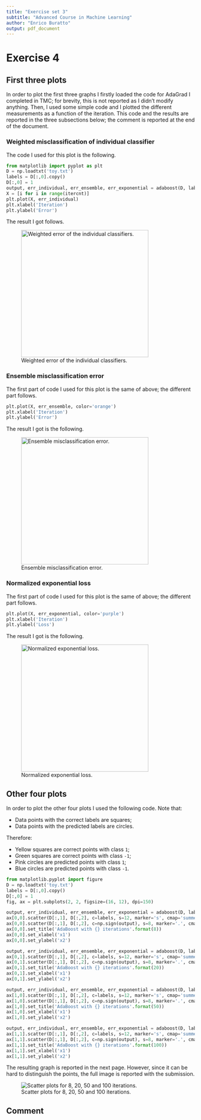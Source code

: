 ```yaml
---
title: "Exercise set 3"
subtitle: "Advanced Course in Machine Learning"
author: "Enrico Buratto"
output: pdf_document
---
```


# Exercise 4

## First three plots

In order to plot the first three graphs I firstly loaded the code for AdaGrad I completed in TMC; for brevity, this is not reported as I didn't modify anything. Then, I used some simple code and I plotted the different measurements as a function of the iteration. This code and the results are reported in the three subsections below; the comment is reported at the end of the document.

### Weighted misclassification of individual classifier

The code I used for this plot is the following.

```python
from matplotlib import pyplot as plt
D = np.loadtxt('toy.txt')
labels = D[:,0].copy()
D[:,0] = 1
output, err_individual, err_ensemble, err_exponential = adaboost(D, labels, 100)
X = [i for i in range(itercnt)]
plt.plot(X, err_individual)
plt.xlabel('Iteration')
plt.ylabel('Error')
```

The result I got follows.

![Weighted error of the individual classifiers.](./imgs/weighted_misclass.png){width=340px}

### Ensemble misclassification error

The first part of code I used for this plot is the same of above; the different part follows.

```python
plt.plot(X, err_ensemble, color='orange')
plt.xlabel('Iteration')
plt.ylabel('Error')
```

The result I got is the following.

![Ensemble misclassification error.](./imgs/ensemble.png){width=340px}

### Normalized exponential loss

The first part of code I used for this plot is the same of above; the different part follows.

```python
plt.plot(X, err_exponential, color='purple')
plt.xlabel('Iteration')
plt.ylabel('Loss')
```

The result I got is the following.

![Normalized exponential loss.](./imgs/exponential.png){width=340px}

## Other four plots

In order to plot the other four plots I used the following code. Note that:

- Data points with the correct labels are squares;
- Data points with the predicted labels are circles.

Therefore:

- Yellow squares are correct points with class `1`;
- Green squares are correct points with class `-1`;
- Pink circles are predicted points with class `1`;
- Blue circles are predicted points with class `-1`.

```python
from matplotlib.pyplot import figure
D = np.loadtxt('toy.txt')
labels = D[:,0].copy()
D[:,0] = 1
fig, ax = plt.subplots(2, 2, figsize=(16, 12), dpi=150)

output, err_individual, err_ensemble, err_exponential = adaboost(D, labels, 8)
ax[0,0].scatter(D[:,1], D[:,2], c=labels, s=12, marker='s', cmap='summer')
ax[0,0].scatter(D[:,1], D[:,2], c=np.sign(output), s=8, marker='.', cmap='cool')
ax[0,0].set_title('AdaBoost with {} iterations'.format(8))
ax[0,0].set_xlabel('x1')
ax[0,0].set_ylabel('x2')

output, err_individual, err_ensemble, err_exponential = adaboost(D, labels, 20)
ax[0,1].scatter(D[:,1], D[:,2], c=labels, s=12, marker='s', cmap='summer')
ax[0,1].scatter(D[:,1], D[:,2], c=np.sign(output), s=8, marker='.', cmap='cool')
ax[0,1].set_title('AdaBoost with {} iterations'.format(20))
ax[0,1].set_xlabel('x1')
ax[0,1].set_ylabel('x2')

output, err_individual, err_ensemble, err_exponential = adaboost(D, labels,50)
ax[1,0].scatter(D[:,1], D[:,2], c=labels, s=12, marker='s', cmap='summer')
ax[1,0].scatter(D[:,1], D[:,2], c=np.sign(output), s=8, marker='.', cmap='cool')
ax[1,0].set_title('AdaBoost with {} iterations'.format(50))
ax[1,0].set_xlabel('x1')
ax[1,0].set_ylabel('x2')

output, err_individual, err_ensemble, err_exponential = adaboost(D, labels, 100)
ax[1,1].scatter(D[:,1], D[:,2], c=labels, s=12, marker='s', cmap='summer')
ax[1,1].scatter(D[:,1], D[:,2], c=np.sign(output), s=8, marker='.', cmap='cool')
ax[1,1].set_title('AdaBoost with {} iterations'.format(100))
ax[1,1].set_xlabel('x1')
ax[1,1].set_ylabel('x2')
```

The resulting graph is reported in the next page. However, since it can be hard to distinguish the points, the full image is reported with the submission.

\newpage

![Scatter plots for 8, 20, 50 and 100 iterations.](./imgs/fours.png)

## Comment
